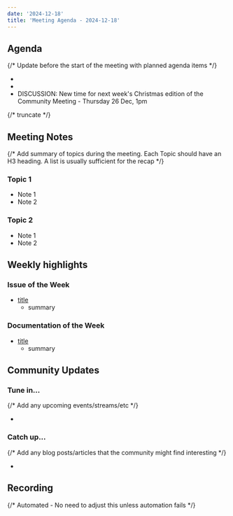 ```yaml
---
date: '2024-12-18'
title: 'Meeting Agenda - 2024-12-18'
---
```


## Agenda

{/* Update before the start of the meeting with planned agenda items */}

-
-
- DISCUSSION: New time for next week's Christmas edition of the Community Meeting - Thursday 26 Dec, 1pm

{/* truncate */}

## Meeting Notes

{/* Add summary of topics during the meeting. Each Topic should have an H3 heading. A list is usually sufficient for the recap */}

### Topic 1

- Note 1
- Note 2

### Topic 2

- Note 1
- Note 2

## Weekly highlights

### Issue of the Week

- [title](https://github.com/wasmcloud/wasmcloud/issues/)
  - summary

### Documentation of the Week

- [title](/docs/intro)
  - summary

## Community Updates

### Tune in…

{/* Add any upcoming events/streams/etc */}

-

### Catch up…

{/* Add any blog posts/articles that the community might find interesting */}

-

## Recording

{/* Automated - No need to adjust this unless automation fails */}

<YouTube url="https://www.youtube.com/watch?v=6emgiFJVZNI" />
